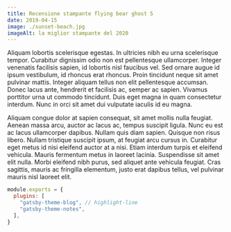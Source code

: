 ```yaml
---
title: Recensione stampante flying bear ghost 5
date: 2019-04-15
image: ./sunset-beach.jpg
imageAlt: la miglior stampante del 2020
---
```


Aliquam lobortis scelerisque egestas. In ultricies nibh eu urna scelerisque tempor. Curabitur dignissim odio non est pellentesque ullamcorper. Integer venenatis facilisis sapien, id lobortis nisl faucibus vel. Sed ornare augue id ipsum vestibulum, id rhoncus erat rhoncus. Proin tincidunt neque sit amet pulvinar mattis. Integer aliquam tellus non elit pellentesque accumsan. Donec lacus ante, hendrerit et facilisis ac, semper ac sapien. Vivamus porttitor urna ut commodo tincidunt. Duis eget magna in quam consectetur interdum. Nunc in orci sit amet dui vulputate iaculis id eu magna.

Aliquam congue dolor at sapien consequat, sit amet mollis nulla feugiat. Aenean massa arcu, auctor ac lacus ac, tempus suscipit ligula. Nunc eu est ac lacus ullamcorper dapibus. Nullam quis diam sapien. Quisque non risus libero. Nullam tristique suscipit ipsum, at feugiat arcu cursus in. Curabitur eget metus id nisi eleifend auctor at a nisi. Etiam interdum turpis et eleifend vehicula. Mauris fermentum metus in laoreet lacinia. Suspendisse sit amet elit nulla. Morbi eleifend nibh purus, sed aliquet ante vehicula feugiat. Cras sagittis, mauris ac fringilla elementum, justo erat dapibus tellus, vel pulvinar mauris nisl laoreet elit.
```js:title=gatsby-config.js
module.exports = {
  plugins: [
    "gatsby-theme-blog", // highlight-line
    "gatsby-theme-notes",
  ],
}
```
